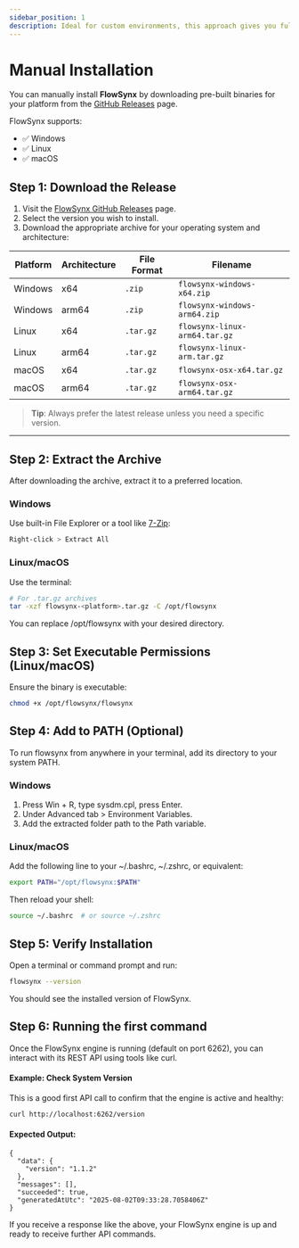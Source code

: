 ```yaml
---
sidebar_position: 1
description: Ideal for custom environments, this approach gives you full control over the configuration and deployment process. You'll download the necessary files, define your runtime settings, and manually manage dependencies—perfect for fine-tuned setups or air-gapped systems.
---
```


# Manual Installation

You can manually install **FlowSynx** by downloading pre-built binaries for your platform from the [GitHub Releases](https://github.com/flowsynx/flowsynx/releases) page.

FlowSynx supports:

- ✅ Windows
- ✅ Linux
- ✅ macOS

## Step 1: Download the Release

1. Visit the [FlowSynx GitHub Releases](https://github.com/flowsynx/flowsynx/releases) page.
2. Select the version you wish to install.
3. Download the appropriate archive for your operating system and architecture:

| Platform | Architecture | File Format | Filename |
|----------|--------------|-------------|------------------|
| Windows  | x64          | `.zip`      | `flowsynx-windows-x64.zip` |
| Windows  | arm64        | `.zip`      | `flowsynx-windows-arm64.zip` |
| Linux    | x64          | `.tar.gz`   | `flowsynx-linux-arm64.tar.gz` |
| Linux    | arm64        | `.tar.gz`   | `flowsynx-linux-arm.tar.gz` |
| macOS    | x64          | `.tar.gz`   | `flowsynx-osx-x64.tar.gz` |
| macOS    | arm64        | `.tar.gz`   | `flowsynx-osx-arm64.tar.gz` |

> **Tip**: Always prefer the latest release unless you need a specific version.

---

## Step 2: Extract the Archive

After downloading the archive, extract it to a preferred location.

### Windows

Use built-in File Explorer or a tool like [7-Zip](https://www.7-zip.org/):

```bash
Right-click > Extract All
```

### Linux/macOS
Use the terminal:

```bash
# For .tar.gz archives
tar -xzf flowsynx-<platform>.tar.gz -C /opt/flowsynx
```

You can replace /opt/flowsynx with your desired directory.

## Step 3: Set Executable Permissions (Linux/macOS)
Ensure the binary is executable:

```bash
chmod +x /opt/flowsynx/flowsynx
```

## Step 4: Add to PATH (Optional)
To run flowsynx from anywhere in your terminal, add its directory to your system PATH.

### Windows
1. Press Win + R, type sysdm.cpl, press Enter.
2. Under Advanced tab > Environment Variables.
3. Add the extracted folder path to the Path variable.

### Linux/macOS
Add the following line to your ~/.bashrc, ~/.zshrc, or equivalent:

```bash
export PATH="/opt/flowsynx:$PATH"
```

Then reload your shell:

```bash
source ~/.bashrc  # or source ~/.zshrc
```

## Step 5: Verify Installation
Open a terminal or command prompt and run:

```bash
flowsynx --version
```

You should see the installed version of FlowSynx.

## Step 6: Running the first command
Once the FlowSynx engine is running (default on port 6262), you can interact with its REST API using tools like curl.

#### Example: Check System Version
This is a good first API call to confirm that the engine is active and healthy:

```bash
curl http://localhost:6262/version
```

#### Expected Output:
```
{
  "data": {
    "version": "1.1.2"
  },
  "messages": [],
  "succeeded": true,
  "generatedAtUtc": "2025-08-02T09:33:28.7058406Z"
}
```
If you receive a response like the above, your FlowSynx engine is up and ready to receive further API commands.